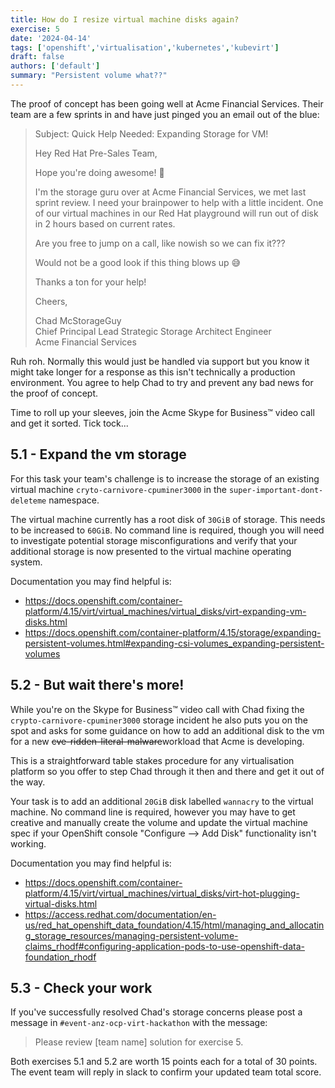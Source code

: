 ```yaml
---
title: How do I resize virtual machine disks again?
exercise: 5
date: '2024-04-14'
tags: ['openshift','virtualisation','kubernetes','kubevirt']
draft: false
authors: ['default']
summary: "Persistent volume what??"
---
```


The proof of concept has been going well at Acme Financial Services. Their team are a few sprints in and have just pinged you an email out of the blue:


> Subject: Quick Help Needed: Expanding Storage for VM!
> 
> Hey Red Hat Pre-Sales Team,
> 
> Hope you're doing awesome! 🚀
> 
> I'm the storage guru over at Acme Financial Services, we met last sprint review. I need your brainpower to help with a little incident. One of our virtual machines in our Red Hat playground will run out of disk in 2 hours based on current rates.
> 
> Are you free to jump on a call, like nowish so we can fix it???
> 
> Would not be a good look if this thing blows up 😅
>  
> Thanks a ton for your help!
> 
> Cheers,
>
> Chad McStorageGuy<br />
> Chief Principal Lead Strategic Storage Architect Engineer<br />
> Acme Financial Services

Ruh roh. Normally this would just be handled via support but you know it might take longer for a response as this isn't technically a production environment. You agree to help Chad to try and prevent any bad news for the proof of concept.

Time to roll up your sleeves, join the Acme Skype for Business™ video call and get it sorted. Tick tock...


## 5.1 - Expand the vm storage

For this task your team's challenge is to increase the storage of an existing virtual machine `cryto-carnivore-cpuminer3000` in the `super-important-dont-deleteme` namespace.

The virtual machine currently has a root disk of `30GiB` of storage. This needs to be increased to `60GiB`. No command line is required, though you will need to investigate potential storage misconfigurations and verify that your additional storage is now presented to the virtual machine operating system.

Documentation you may find helpful is:
- https://docs.openshift.com/container-platform/4.15/virt/virtual_machines/virtual_disks/virt-expanding-vm-disks.html
- https://docs.openshift.com/container-platform/4.15/storage/expanding-persistent-volumes.html#expanding-csi-volumes_expanding-persistent-volumes


## 5.2 - But wait there's more!

While you're on the Skype for Business™ video call with Chad fixing the `crypto-carnivore-cpuminer3000` storage incident he also puts you on the spot and asks for some guidance on how to add an additional disk to the vm for a new ~~cve-ridden-literal-malware~~workload that Acme is developing.

This is a straightforward table stakes procedure for any virtualisation platform so you offer to step Chad through it then and there and get it out of the way.

Your task is to add an additional `20GiB` disk labelled `wannacry` to the virtual machine. No command line is required, however you may have to get creative and manually create the volume and update the virtual machine spec if your OpenShift console "Configure --> Add Disk" functionality isn't working.

Documentation you may find helpful is:
- https://docs.openshift.com/container-platform/4.15/virt/virtual_machines/virtual_disks/virt-hot-plugging-virtual-disks.html
- https://access.redhat.com/documentation/en-us/red_hat_openshift_data_foundation/4.15/html/managing_and_allocating_storage_resources/managing-persistent-volume-claims_rhodf#configuring-application-pods-to-use-openshift-data-foundation_rhodf


## 5.3 - Check your work

If you've successfully resolved Chad's storage concerns please post a message in `#event-anz-ocp-virt-hackathon` with the message:

> Please review [team name] solution for exercise 5.

Both exercises 5.1 and 5.2 are worth 15 points each for a total of 30 points. The event team will reply in slack to confirm your updated team total score.
